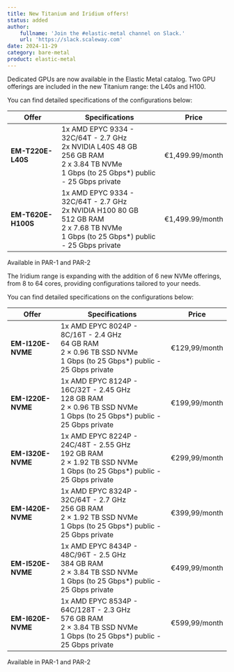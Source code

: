 ```yaml
---
title: New Titanium and Iridium offers!
status: added
author:
    fullname: 'Join the #elastic-metal channel on Slack.'
    url: 'https://slack.scaleway.com'
date: 2024-11-29
category: bare-metal
product: elastic-metal
---
```


Dedicated GPUs are now available in the Elastic Metal catalog. Two GPU offerings are included in the new Titanium range: the L40s and H100. 

You can find detailed specifications of the configurations below:

| **Offer**           | **Specifications**                                                                                                                                                                                | **Price**           |
|----------------------|----------------------------------------------------------------------------------------------------------------------------------------------------------------------------------------------------|---------------------|
| **EM-T220E-L40S**   | 1x AMD EPYC 9334 - 32C/64T - 2.7 GHz<br>2x NVIDIA L40S 48 GB<br>256 GB RAM<br>2 x 3.84 TB NVMe<br>1 Gbps (to 25 Gbps*) public - 25 Gbps private                                                     | €1,499.99/month     |
| **EM-T620E-H100S**  | 1x AMD EPYC 9334 - 32C/64T - 2.7 GHz<br>2x NVIDIA H100 80 GB<br>512 GB RAM<br>2 x 7.68 TB NVMe<br>1 Gbps (to 25 Gbps*) public - 25 Gbps private                                                   | €1,499.99/month     |
Available in PAR-1 and PAR-2


The Iridium range is expanding with the addition of 6 new NVMe offerings, from 8 to 64 cores, providing configurations tailored to your needs.

You can find detailed specifications on the configurations below:

| **Offer**           | **Specifications**                                                                                                                                                                                | **Price**           |
|----------------------|----------------------------------------------------------------------------------------------------------------------------------------------------------------------------------------------------|---------------------|
| **EM-I120E-NVME**   | 1x AMD EPYC 8024P - 8C/16T - 2.4 GHz<br>64 GB RAM<br>2 × 0.96 TB SSD NVMe<br>1 Gbps (to 25 Gbps*) public - 25 Gbps private                                                                          | €129,99/month       |
| **EM-I220E-NVME**   | 1x AMD EPYC 8124P - 16C/32T - 2.45 GHz<br>128 GB RAM<br>2 × 0.96 TB SSD NVMe<br>1 Gbps (to 25 Gbps*) public - 25 Gbps private                                                                      | €199,99/month       |
| **EM-I320E-NVME**   | 1x AMD EPYC 8224P - 24C/48T - 2.55 GHz<br>192 GB RAM<br>2 × 1.92 TB SSD NVMe<br>1 Gbps (to 25 Gbps*) public - 25 Gbps private                                                                      | €299,99/month       |
| **EM-I420E-NVME**   | 1x AMD EPYC 8324P - 32C/64T - 2.7 GHz<br>256 GB RAM<br>2 × 1.92 TB SSD NVMe<br>1 Gbps (to 25 Gbps*) public - 25 Gbps private                                                                       | €399,99/month       |
| **EM-I520E-NVME**   | 1x AMD EPYC 8434P - 48C/96T - 2.5 GHz<br>384 GB RAM<br>2 × 3.84 TB SSD NVMe<br>1 Gbps (to 25 Gbps*) public - 25 Gbps private                                                                       | €499,99/month       |
| **EM-I620E-NVME**   | 1x AMD EPYC 8534P - 64C/128T - 2.3 GHz<br>576 GB RAM<br>2 × 3.84 TB SSD NVMe<br>1 Gbps (to 25 Gbps*) public - 25 Gbps private                                                                      | €599,99/month       |
Available in PAR-1 and PAR-2

